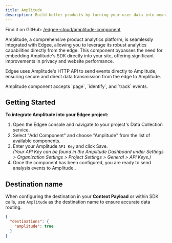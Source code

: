 ```yaml
---
title: Amplitude
description: Build better products by turning your user data into meaningful insights, using Amplitude's digital analytics platform, **now at the edge**.
---
```


Find it on GitHub: [<Icon icon="github" iconType="solid" /> /edgee-cloud/amplitude-component](https://github.com/edgee-cloud/amplitude-component)

Amplitude, a comprehensive product analytics platform, is seamlessly integrated with Edgee, allowing you to leverage 
its robust analytics capabilities directly from the edge. This component bypasses the need for embedding Amplitude's SDK directly into your site, 
offering significant improvements in privacy and website performance.

Edgee uses Amplitude's HTTP API to send events directly to Amplitude, ensuring secure and direct data transmission from the edge to Amplitude.

<Note>
  Amplitude component accepts `page`, `identify`, and `track` events.
</Note>

## Getting Started

**To integrate Amplitude into your Edgee project:**

1. Open the Edgee console and navigate to your project's Data Collection service.
2. Select "Add Component" and choose "Amplitude" from the list of available components.
3. Enter your Amplitude `API Key` and click Save. <br />
_(Your API Key can be found in the Amplitude Dashboard under Settings > Organization Settings > Project Settings > General > API Keys.)_
4. Once the component has been configured, you are ready to send analysis events to Amplitude..


## Destination name

When configuring the destination in your **Context Payload** or within SDK calls, use `Amplitude` as the destination name to ensure accurate data routing.

```json
{
  "destinations": {
    "amplitude": true
  }
}
```
